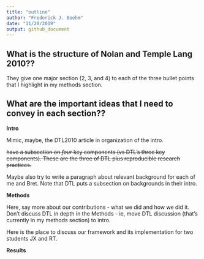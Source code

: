 ```yaml
---
title: "outline"
author: "Frederick J. Boehm"
date: "11/20/2019"
output: github_document
---
```


## What is the structure of Nolan and Temple Lang 2010??

They give one major section (2, 3, and 4) to each of the three bullet points that I highlight in my methods section.





## What are the important ideas that I need to convey in each section?? 

**Intro**

Mimic, maybe, the DTL2010 article in organization of the intro. 

~~have a subsection on *four* key components (vs DTL's three key components). These are the three of DTL plus reproducible research practices.~~



Maybe also try to write a paragraph about relevant background for each of me and Bret. Note that DTL puts a subsection on backgrounds in their intro.



**Methods**

Here, say more about our contributions - what we did and how we did it. Don't discuss DTL in depth in the Methods - ie, move DTL discussion (that's currently in my methods section) to intro. 

Here is the place to discuss our framework and its implementation for two students JX and RT.

**Results**




